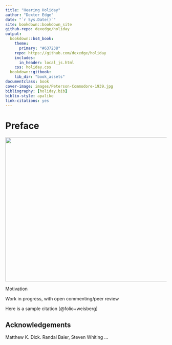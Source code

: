 ```yaml
--- 
title: "Hearing Holiday"
author: "Dexter Edge"
date: "`r Sys.Date()`"
site: bookdown::bookdown_site
github-repo: dexedge/holiday
output: 
  bookdown::bs4_book:
    theme:
      primary: "#637238"
    repo: https://github.com/dexedge/holiday
    includes:
      in_header: local_js.html
    css: holiday.css
  bookdown::gitbook:
    lib_dir: "book_assets"
documentclass: book
cover-image: images/Peterson-Commodore-1939.jpg
bibliography: [holiday.bib]
biblio-style: apalike
link-citations: yes
---
```


# Preface {-}

<img src="images/Peterson-Commodore-1939.jpg" width="600px" height="450px" class="cover">


Motivation

Work in progress, with open commenting/peer review

Here is a sample citation [@folio+weisberg]

## Acknowledgements {-}

Matthew K. Dick. Randal Baier, Steven Whiting ...

